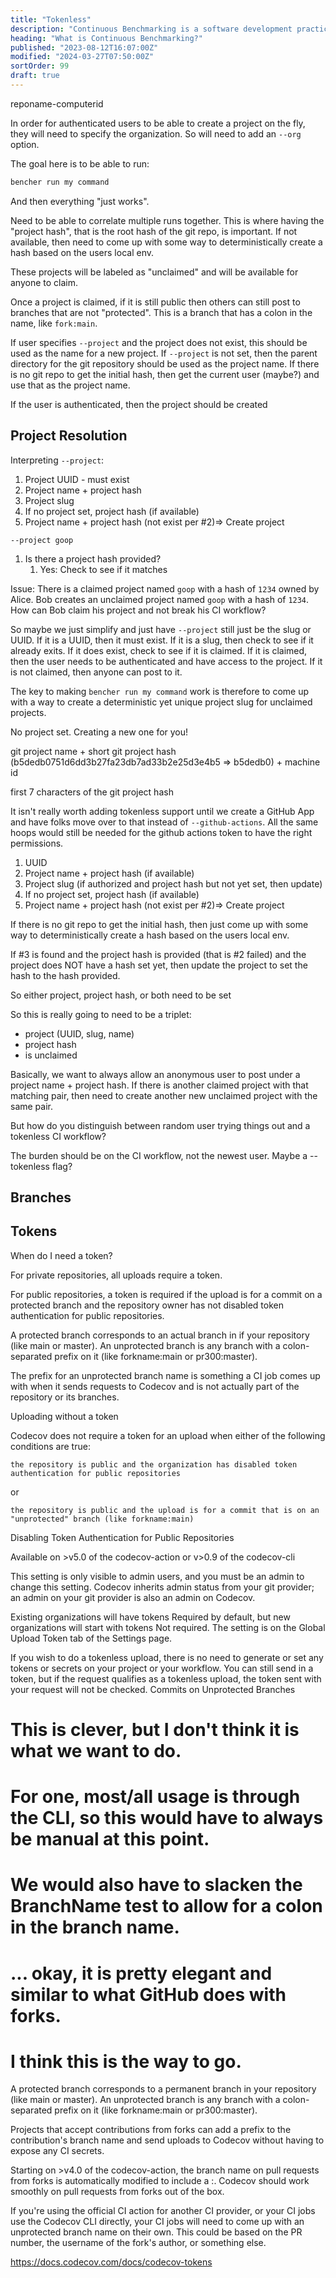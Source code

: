 ```yaml
---
title: "Tokenless"
description: "Continuous Benchmarking is a software development practice where members of a team benchmark their code frequently and catch performance regressions in CI"
heading: "What is Continuous Benchmarking?"
published: "2023-08-12T16:07:00Z"
modified: "2024-03-27T07:50:00Z"
sortOrder: 99
draft: true
---
```


reponame-computerid

In order for authenticated users to be able to create a project on the fly,
they will need to specify the organization.
So will need to add an `--org` option.

The goal here is to be able to run:

```bash
bencher run my command
```

And then everything "just works".

Need to be able to correlate multiple runs together.
This is where having the "project hash", that is the root hash of the git repo, is important.
If not available, then need to come up with some way to deterministically create a hash based on the users local env.

These projects will be labeled as "unclaimed" and will be available for anyone to claim.

Once a project is claimed, if it is still public then others can still post to branches
that are not "protected". This is a branch that has a colon in the name, like `fork:main`.

If user specifies `--project` and the project does not exist,
this should be used as the name for a new project.
If `--project` is not set, then the parent directory for the git repository should be used as the project name.
If there is no git repo to get the initial hash, then get the current user (maybe?) and use that as the project name.

If the user is authenticated, then the project should be created 


## Project Resolution

Interpreting `--project`:

1. Project UUID - must exist
2. Project name + project hash
3. Project slug
4. If no project set, project hash (if available)
5. Project name + project hash (not exist per #2)=> Create project


`--project goop`

1. Is there a project hash provided?
   1. Yes: Check to see if it matches

Issue: There is a claimed project named `goop` with a hash of `1234` owned by Alice.
Bob creates an unclaimed project named `goop` with a hash of `1234`.
How can Bob claim his project and not break his CI workflow?


So maybe we just simplify and just have `--project` still just be the slug or UUID.
If it is a UUID, then it must exist.
If it is a slug, then check to see if it already exits.
If it does exist, check to see if it is claimed.
If it is claimed, then the user needs to be authenticated and have access to the project.
If it is not claimed, then anyone can post to it.

The key to making `bencher run my command` work is therefore to
come up with a way to create a deterministic yet unique project slug
for unclaimed projects.

No project set. Creating a new one for you!

git project name + short git project hash (b5dedb0751d6dd3b27fa23db7ad33b2e25d3e4b5 => b5dedb0) + machine id

first 7 characters of the git project hash

It isn't really worth adding tokenless support until we create a GitHub App
and have folks move over to that instead of `--github-actions`.
All the same hoops would still be needed for the github actions token to have the right permissions.


1. UUID
2. Project name + project hash (if available)
3. Project slug (if authorized and project hash but not yet set, then update)
4. If no project set, project hash (if available)
5. Project name + project hash (not exist per #2)=> Create project

If there is no git repo to get the initial hash, then just come up with some way to deterministically create a hash based on the users local env.

If #3 is found and the project hash is provided (that is #2 failed) and the project does NOT have a hash set yet, then update the project to set the hash to the hash provided.

So either project, project hash, or both need to be set

So this is really going to need to be a triplet:

- project (UUID, slug, name)
- project hash
- is unclaimed

Basically, we want to always allow an anonymous user to post under a project name + project hash. If there is another claimed project with that matching pair, then need to create another new unclaimed project with the same pair.

But how do you distinguish between random user trying things out and a tokenless CI workflow?

The burden should be on the CI workflow, not the newest user. Maybe a --tokenless flag?

## Branches



## Tokens

When do I need a token?

For private repositories, all uploads require a token.

For public repositories, a token is required if the upload is for a commit on a protected branch and the repository owner has not disabled token authentication for public repositories.

A protected branch corresponds to an actual branch in if your repository (like main or master). An unprotected branch is any branch with a colon-separated prefix on it (like forkname:main or pr300:master).

The prefix for an unprotected branch name is something a CI job comes up with when it sends requests to Codecov and is not actually part of the repository or its branches.

Uploading without a token

Codecov does not require a token for an upload when either of the following conditions are true:

    the repository is public and the organization has disabled token authentication for public repositories

or

    the repository is public and the upload is for a commit that is on an "unprotected" branch (like forkname:main)

Disabling Token Authentication for Public Repositories

Available on >v5.0 of the codecov-action or v>0.9 of the codecov-cli

This setting is only visible to admin users, and you must be an admin to change this setting. Codecov inherits admin status from your git provider; an admin on your git provider is also an admin on Codecov.

Existing organizations will have tokens Required by default, but new organizations will start with tokens Not required. The setting is on the Global Upload Token tab of the Settings page.

If you wish to do a tokenless upload, there is no need to generate or set any tokens or secrets on your project or your workflow. You can still send in a token, but if the request qualifies as a tokenless upload, the token sent with your request will not be checked.
Commits on Unprotected Branches

# This is clever, but I don't think it is what we want to do.
# For one, most/all usage is through the CLI, so this would have to always be manual at this point.
# We would also have to slacken the BranchName test to allow for a colon in the branch name.
# ... okay, it is pretty elegant and similar to what GitHub does with forks.
# I think this is the way to go.
A protected branch corresponds to a permanent branch in your repository (like main or master). An unprotected branch is any branch with a colon-separated prefix on it (like forkname:main or pr300:master).

Projects that accept contributions from forks can add a prefix to the contribution's branch name and send uploads to Codecov without having to expose any CI secrets.

Starting on >v4.0 of the codecov-action, the branch name on pull requests from forks is automatically modified to include a :. Codecov should work smoothly on pull requests from forks out of the box.

If you're using the official CI action for another CI provider, or your CI jobs use the Codecov CLI directly, your CI jobs will need to come up with an unprotected branch name on their own. This could be based on the PR number, the username of the fork's author, or something else.

https://docs.codecov.com/docs/codecov-tokens